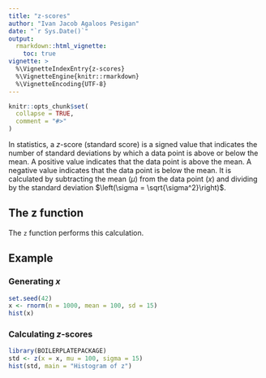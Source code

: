 ```yaml
---
title: "z-scores"
author: "Ivan Jacob Agaloos Pesigan"
date: "`r Sys.Date()`"
output:
  rmarkdown::html_vignette:
    toc: true
vignette: >
  %\VignetteIndexEntry{z-scores}
  %\VignetteEngine{knitr::rmarkdown}
  %\VignetteEncoding{UTF-8}
---
```


```r
knitr::opts_chunk$set(
  collapse = TRUE,
  comment = "#>"
)
```

In statistics,
a $z$-score (standard score) is a signed value
that indicates the number of standard deviations
by which a data point is above or below the mean.
A positive value indicates that the data point is above the mean.
A negative value indicates that the data point is below the mean.
It is calculated
by subtracting the mean $\left(\mu\right)$
from the data point $\left(x\right)$
and dividing by the standard deviation $\left(\sigma = \sqrt{\sigma^2}\right)$.

\begin{equation}
z = \frac{x - \mu}{\sigma}
\end{equation}

## The z function

The `z` function performs this calculation.

## Example

### Generating $x$

```r
set.seed(42)
x <- rnorm(n = 1000, mean = 100, sd = 15)
hist(x)
```

### Calculating $z$-scores

```r
library(BOILERPLATEPACKAGE)
std <- z(x = x, mu = 100, sigma = 15)
hist(std, main = "Histogram of z")
```

